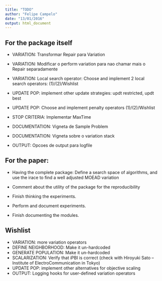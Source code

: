 ```yaml
---
title: "TODO"
author: "Felipe Campelo"
date: "13/01/2016"
output: html_document
---
```


## For the package itself
- VARIATION: Transformar Repair para Variation
- VARIATION: Modificar o perform variation para nao chamar mais o Repair separadamente
- VARIATION: Local search operator: Choose and implement 2 local search operators: (1)/(2)/Wishlist

- UPDATE POP: implement other update strategies: updt restricted, updt best
- UPDATE POP: Choose and implement penalty operators (1)/(2)/Wishlist

- STOP CRITERIA: Implementar MaxTime

- DOCUMENTATION: Vigneta de Sample Problem
- DOCUMENTATION: Vigneta sobre o variation stack

- OUTPUT: Opcoes de output para logfile

## For the paper:
- Having the complete package: Define a search space of algorithms, 
  and use the irace to find a well adjusted MOEAD variation
- Comment about the utility of the package for the reproducibility


- Finish thinking the experiments.
- Perform and document experiments.
- Finish documenting the modules.

## Wishlist
- VARIATION: more variation operators
- DEFINE NEIGHBORHOOD: Make it un-hardcoded
- GENERATE POPULATION: Make it un-hardcoded
- SCALARIZATION: Verify that iPBI is correct (check with Hiroyuki Sato -- Institute of ElectroCommunication in Tokyo)
- UPDATE POP: implement other alternatives for objective scaling
- OUTPUT: Logging hooks for user-defined variation operators

